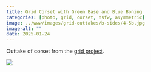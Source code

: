 ```yaml
---
title: Grid Corset with Green Base and Blue Boning
categories: [photo, grid, corset, nsfw, asymmetric]
image: ../www/images/grid-outtakes/b-sides/4-5b.jpg
image-alt: ""
date: 2025-01-24
---
```


Outtake of corset from the [grid project](/posts/2025-01-27_grid-project.html).

![](../www/images/grid-outtakes/b-sides/4-5b.jpg)

